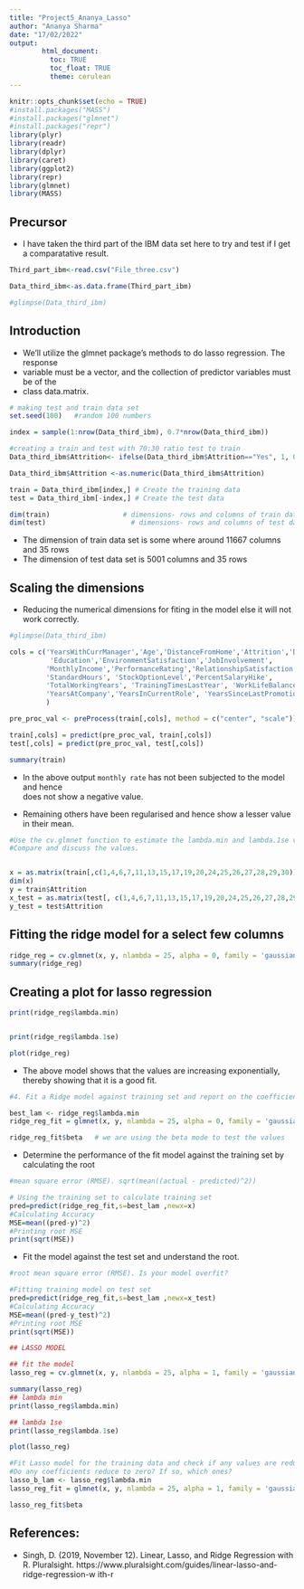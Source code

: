 ```yaml
---
title: "Project5_Ananya_Lasso"
author: "Ananya Sharma"
date: "17/02/2022"
output: 
        html_document:
          toc: TRUE
          toc_float: TRUE
          theme: cerulean
---
```


```r

knitr::opts_chunk$set(echo = TRUE)
#install.packages("MASS")
#install.packages("glmnet")
#install.packages("repr")
library(plyr)
library(readr)
library(dplyr)
library(caret)
library(ggplot2)
library(repr)
library(glmnet)
library(MASS)

```

## Precursor

* I have taken the third part of the IBM data set here to try and test if I get a
  comparatative result.

```r

Third_part_ibm<-read.csv("File_three.csv")

Data_third_ibm<-as.data.frame(Third_part_ibm)

#glimpse(Data_third_ibm)

```

## Introduction

* We'll utilize the glmnet package's methods to do lasso regression. The response 
* variable must be a vector, and the collection of predictor variables must be of the
* class data.matrix.

```r
# making test and train data set
set.seed(100)   #random 100 numbers

index = sample(1:nrow(Data_third_ibm), 0.7*nrow(Data_third_ibm))

#creating a train and test with 70:30 ratio test to train 
Data_third_ibm$Attrition<- ifelse(Data_third_ibm$Attrition=="Yes", 1, 0)

Data_third_ibm$Attrition <-as.numeric(Data_third_ibm$Attrition)

train = Data_third_ibm[index,] # Create the training data 
test = Data_third_ibm[-index,] # Create the test data

dim(train)                  # dimensions- rows and columns of train data set
dim(test)                     # dimensions- rows and columns of test data set

```

* The dimension of train data set is some where around 11667 columns and 35 rows
* The dimension of test data set is 5001 columns and 35 rows

## Scaling the dimensions

* Reducing the numerical dimensions for fiting in the model else it will not work
  correctly.

```r

#glimpse(Data_third_ibm)

cols = c('YearsWithCurrManager','Age','DistanceFromHome','Attrition','DailyRate',
          'Education','EnvironmentSatisfaction','JobInvolvement',
         'MonthlyIncome','PerformanceRating','RelationshipSatisfaction', 
         'StandardHours', 'StockOptionLevel','PercentSalaryHike',
         'TotalWorkingYears', 'TrainingTimesLastYear', 'WorkLifeBalance',
         'YearsAtCompany','YearsInCurrentRole', 'YearsSinceLastPromotion'
         )

pre_proc_val <- preProcess(train[,cols], method = c("center", "scale"))

train[,cols] = predict(pre_proc_val, train[,cols])
test[,cols] = predict(pre_proc_val, test[,cols])

summary(train)

```

* In the above output `monthly rate` has not been subjected to the model and hence  
  does not show a negative value.
  
* Remaining others have been regularised and hence show a lesser value in their mean.  
  
```r
#Use the cv.glmnet function to estimate the lambda.min and lambda.1se values. 
#Compare and discuss the values.


x = as.matrix(train[,c(1,4,6,7,11,13,15,17,19,20,24,25,26,27,28,29,30)])
dim(x)
y = train$Attrition
x_test = as.matrix(test[, c(1,4,6,7,11,13,15,17,19,20,24,25,26,27,28,29,30)])
y_test = test$Attrition

```
  
  
## Fitting the ridge model  for a select few columns

```r

ridge_reg = cv.glmnet(x, y, nlambda = 25, alpha = 0, family = 'gaussian')
summary(ridge_reg)

```
## Creating a plot for lasso regression

```r

print(ridge_reg$lambda.min)


print(ridge_reg$lambda.1se)

plot(ridge_reg)


```
* The above model shows that the values are increasing exponentially, thereby showing
  that it is a good fit.
```r


#4. Fit a Ridge model against training set and report on the coefficients. 

best_lam <- ridge_reg$lambda.min
ridge_reg_fit = glmnet(x, y, nlambda = 25, alpha = 0, family = 'gaussian', lambda = best_lam)

ridge_reg_fit$beta   # we are using the beta mode to test the values


```
* Determine the performance of the fit model against the training set by calculating    the root   

```r

#mean square error (RMSE). sqrt(mean((actual - predicted)^2))

# Using the training set to calculate training set
pred=predict(ridge_reg_fit,s=best_lam ,newx=x)
#Calculating Accuracy
MSE=mean((pred-y)^2)
#Printing root MSE
print(sqrt(MSE))
```
* Fit the model against the test set and understand the root.
  
```r


#root mean square error (RMSE). Is your model overfit?

#Fitting training model on test set
pred=predict(ridge_reg_fit,s=best_lam ,newx=x_test)
#Calculating Accuracy
MSE=mean((pred-y_test)^2)
#Printing root MSE
print(sqrt(MSE))

```


```r


## LASSO MODEL

## fit the model
lasso_reg = cv.glmnet(x, y, nlambda = 25, alpha = 1, family = 'gaussian')

summary(lasso_reg)
## lambda min
print(lasso_reg$lambda.min)

## lambda 1se
print(lasso_reg$lambda.1se)

plot(lasso_reg)
```

```r


#Fit Lasso model for the training data and check if any values are reduced to zero.
#Do any coefficients reduce to zero? If so, which ones?
lasso_b_lam <- lasso_reg$lambda.min
lasso_reg_fit = glmnet(x, y, nlambda = 25, alpha = 1, family = 'gaussian', lambda = lasso_b_lam)

lasso_reg_fit$beta

```

## References:

* Singh, D. (2019, November 12). Linear, Lasso, and Ridge Regression with R.
  Pluralsight. https://www.pluralsight.com/guides/linear-lasso-and-ridge-regression-w
  ith-r


